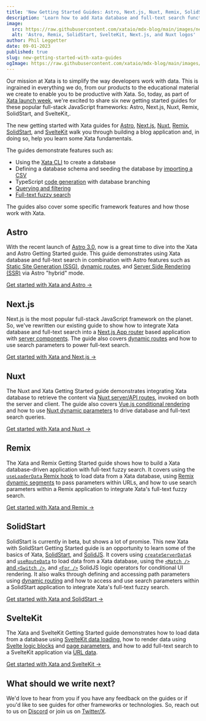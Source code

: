 ```yaml
---
title: 'New Getting Started Guides: Astro, Next.js, Nuxt, Remix, SolidStart, and SvelteKit'
description: 'Learn how to add Xata database and full-text search functionality to Astro, Next.js, Nuxt, Remix, SolidStart, and SvelteKit with our new Getting Started guides.'
image:
  src: https://raw.githubusercontent.com/xataio/mdx-blog/main/images/new-getting-started-with-xata-guides.jpg
  alt: 'Astro, Remix, SolidStart, SvelteKit, Next.js, and Nuxt logos'
author: Phil Leggetter
date: 09-01-2023
published: true
slug: new-getting-started-with-xata-guides
ogImage: https://raw.githubusercontent.com/xataio/mdx-blog/main/images/new-getting-started-with-xata-guides-og.jpg
---
```


Our mission at Xata is to simplify the way developers work with data. This is ingrained in everything we do, from
our products to the educational material we create to enable you to be productive with Xata. So, today, as part of
[Xata launch week](/blog/launch-week-august-2023), we're excited to share six new getting started guides for these
popular full-stack JavaScript frameworks: Astro, Next.js, Nuxt, Remix, SolidStart, and SvelteKit,.

<ArticleVideo
  platform="html"
  src="https://github.com/xataio/mdx-docs/raw/main/020-Getting-started/videos/getting-started-app.mp4"
/>

The new getting started with Xata guides for [Astro][astro], [Next.js][nextjs], [Nuxt][nuxt], [Remix][remix],
[SolidStart][solidstart], and [SvelteKit][sveltekit] walk you through building a blog application and, in doing so,
help you learn some Xata fundamentals.

The guides demonstrate features such as:

- Using the [Xata CLI][cli] to create a database
- Defining a database schema and seeding the database by [importing a CSV][csv]
- TypeScript [code generation][codegen] with database branching
- [Querying and filtering][query-filter]
- [Full-text fuzzy search][search]

The guides also cover some specific framework features and how those work with Xata.

## Astro

With the recent launch of [Astro 3.0][astro-3], now is a great time to dive into the Xata and Astro Getting Started guide.
This guide demonstrates using Xata database and full-text search in combination with Astro features
such as [Static Site Generation (SSG)][astro-ssg], [dynamic routes][astro-dynamic], and [Server Side Rendering (SSR)][astro-ssr]
via Astro "hybrid" mode.

[Get started with Xata and Astro →][astro]

## Next.js

Next.js is the most popular full-stack JavaScript framework on the planet. So, we've rewritten our existing guide to show how to integrate Xata
database and full-text search into a [Next.js App router][nextjs-app-router] based application with [server components][nextjs-server-components].
The guide also covers [dynamic routes][nextjs-routes] and how to use search parameters to power full-text search.

[Get started with Xata and Next.js →][nextjs]

## Nuxt

The Nuxt and Xata Getting Started guide demonstrates integrating Xata database to retrieve the content via [Nuxt server/API routes][nuxt-routes],
invoked on both the server and client. The guide also covers [Vue.js conditional rendering][vue-rendering] and how to use [Nuxt dynamic parameters][nuxt-params] to drive database and full-text search queries.

[Get started with Xata and Nuxt →][nuxt]

## Remix

The Xata and Remix Getting Started guide shows how to build a Xata database-driven application with full-text fuzzy search.
It covers using the [`useLoaderData` Remix hook][remix-hook] to load data from a Xata database, using [Remix dynamic segments][remix-dynamic]
to pass parameters within URLs, and how to use search parameters within a Remix application to integrate Xata's full-text fuzzy search.

[Get started with Xata and Remix →][astro]

## SolidStart

SolidStart is currently in beta, but shows a lot of promise. This new Xata with SolidStart Getting Started guide is an opportunity to learn some
of the basics of Xata, [SolidStart][solidstart-website], and [SolidJS][solidjs]. It covers using [`createServerData$`][solid-createserverdata] and
[`useRouteData`][solid-useroutedata] to load data from a Xata database, using the [`<Match />` and `<Switch />`][solid-match-switch], and [`<For />`][solid-for]
SolidJS logic operators for conditional UI rendering. It also walks through defining and accessing path parameters using [dynamic routing][solid-routing] and
how to access and use search parameters within a SolidStart application to integrate Xata's full-text fuzzy search.

[Get started with Xata and SolidStart →][solidstart]

## SvelteKit

The Xata and SvelteKit Getting Started guide demonstrates how to load data from a database using [SvelteKit data loading][sveltekit-data],
how to render data using [Svelte logic blocks][svelte-logic] and [page parameters][svelte-params], and how to add full-text search to
a SvelteKit application via [URL data][svelte-url-data].

[Get started with Xata and SvelteKit →][sveltekit]

## What should we write next?

We'd love to hear from you if you have any feedback on the guides or if you'd like to see guides for other frameworks or technologies.
So, reach out to us on [Discord](/discord) or join us on [Twitter/X](https://twitter.com/xata).

[astro-3]: https://astro.build/blog/astro-3/
[astro]: /docs/getting-started/astro
[astro-ssg]: https://docs.astro.build/en/core-concepts/routing/#static-ssg-mode
[astro-dynamic]: https://docs.astro.build/en/core-concepts/routing/#dynamic-routes
[astro-ssr]: https://docs.astro.build/en/core-concepts/routing/#server-ssr-mode
[remix]: /docs/getting-started/remix
[remix-hook]: https://remix.run/docs/en/main/hooks/use-loader-data
[remix-dynamic]: https://remix.run/docs/en/main/guides/routing#dynamic-segments
[solidstart]: /docs/getting-started/solidstart
[solidstart-website]: https://start.solidjs.com/
[solid-createserverdata]: https://start.solidjs.com/api/createServerData
[solid-useRouteData]: https://start.solidjs.com/api/useRouteData
[solid-match-switch]: https://www.solidjs.com/docs/latest/api#switchmatch
[solid-for]: https://www.solidjs.com/docs/latest/api#for
[solid-routing]: https://start.solidjs.com/core-concepts/routing
[solidjs]: https://solidjs.com/
[sveltekit]: /docs/getting-started/sveltekit
[sveltekit-data]: https://kit.svelte.dev/docs/load
[svelte-logic]: https://svelte.dev/docs/logic-blocks
[svelte-params]: https://kit.svelte.dev/docs/routing#page-page-js
[svelte-url-data]: https://kit.svelte.dev/docs/load#using-url-data
[nextjs]: /docs/getting-started/nextjs
[nextjs-app-router]: https://nextjs.org/docs/app
[nextjs-server-components]: https://nextjs.org/docs/app/building-your-application/rendering/server-components
[nextjs-routes]: https://nextjs.org/docs/app/building-your-application/routing/dynamic-routes
[nuxt]: /docs/getting-started/nuxt
[nuxt-routes]: https://nuxt.com/docs/guide/directory-structure/server#server-routes
[nuxt-params]: https://nuxt.com/docs/guide/directory-structure/server#matching-route-parameters
[vue-rendering]: https://vuejs.org/guide/essentials/conditional.html
[cli]: /docs/getting-started/cli
[csv]: /blog/csv-import-export
[query-filter]: /docs/sdk/get
[search]: /docs/sdk/search
[codegen]: /docs/getting-started/cli#codegen
